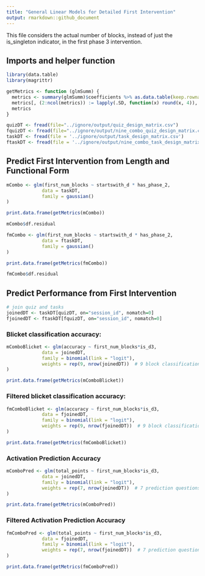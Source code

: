 ```yaml
---
title: "General Linear Models for Detailed First Intervention"
output: rmarkdown::github_document
---
```


This file considers the actual number of blocks, instead of just the is_singleton indicator, in the first phase 3 intervention.

## Imports and helper function
```r
library(data.table)
library(magrittr)

getMetrics <- function (glmSumm) {
  metrics <- summary(glmSumm)$coefficients %>% as.data.table(keep.rownames = TRUE)
  metrics[, (2:ncol(metrics)) := lapply(.SD, function(x) round(x, 4)), .SDcols=2:ncol(metrics)]
  metrics
}

quizDT <- fread(file="../ignore/output/quiz_design_matrix.csv")
fquizDT <- fread(file="../ignore/output/nine_combo_quiz_design_matrix.csv")
taskDT <- fread(file = '../ignore/output/task_design_matrix.csv')
ftaskDT <- fread(file = '../ignore/output/nine_combo_task_design_matrix.csv')
```

## Predict First Intervention from Length and Functional Form
```r
mCombo <- glm(first_num_blocks ~ startswith_d * has_phase_2,
             data = taskDT,
             family = gaussian()
)

print.data.frame(getMetrics(mCombo))
```
```r
mCombo$df.residual
```

```r
fmCombo <- glm(first_num_blocks ~ startswith_d * has_phase_2,
             data = ftaskDT,
             family = gaussian()
)

print.data.frame(getMetrics(fmCombo))
```
```r
fmCombo$df.residual
```

## Predict Performance from First Intervention
```r
# join quiz and tasks
joinedDT <- taskDT[quizDT, on="session_id", nomatch=0]
fjoinedDT <- ftaskDT[fquizDT, on="session_id", nomatch=0]
```

### Blicket classification accuracy:
```r
mComboBlicket <- glm(accuracy ~ first_num_blocks*is_d3,
             data = joinedDT,
             family = binomial(link = "logit"),
             weights = rep(9, nrow(joinedDT))  # 9 block classifications
)

print.data.frame(getMetrics(mComboBlicket))
```

### **Filtered** blicket classification accuracy:
```r
fmComboBlicket <- glm(accuracy ~ first_num_blocks*is_d3,
             data = fjoinedDT,
             family = binomial(link = "logit"),
             weights = rep(9, nrow(fjoinedDT))  # 9 block classifications
)

print.data.frame(getMetrics(fmComboBlicket))
```

### Activation Prediction Accuracy
```r
mComboPred <- glm(total_points ~ first_num_blocks*is_d3,
             data = joinedDT,
             family = binomial(link = "logit"),
             weights = rep(7, nrow(joinedDT))  # 7 prediction questions
)

print.data.frame(getMetrics(mComboPred))
```

### **Filtered** Activation Prediction Accuracy
```r
fmComboPred <- glm(total_points ~ first_num_blocks*is_d3,
             data = fjoinedDT,
             family = binomial(link = "logit"),
             weights = rep(7, nrow(fjoinedDT))  # 7 prediction questions
)

print.data.frame(getMetrics(fmComboPred))
```